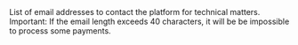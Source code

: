   
<ResponseField name="TechEmails" type="array" >  
<EmailsMustBe40Characters />    
List of email addresses to contact the platform for technical matters.   
Important: If the email length exceeds 40 characters, it will be be impossible to process some payments.  
</ResponseField>